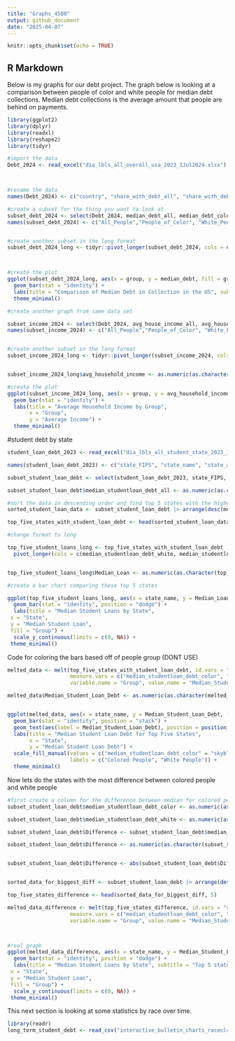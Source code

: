 ```yaml
---
title: "Graphs_4500"
output: github_document
date: "2025-04-07"
---
```


```r
knitr::opts_chunk$set(echo = TRUE)
```

## R Markdown

Below is my graphs for our debt project. The graph below is looking at a comparison between people of color and white people for median debt collections. Median debt collections is the average amount that people are behind on payments.

```r
library(ggplot2)
library(dplyr)
library(readxl)
library(reshape2)
library(tidyr)

#import the data
Debt_2024 <- read_excel("dia_lbls_all_overall_usa_2023_1Jul2024.xlsx")



#rename the data
names(Debt_2024) <- c("country", "share_with_debt_all", "share_with_debt_color", "share_with_debt_white", "median_debt_all", "median_debt_color", "median_debt_white", "medical_debt_all", "medical_debt_color", "medical_debt_white", "student_all", "student_color", "student_white", "auto_all", "auto_color", "auto_white", "creditcard_del_all", "creditcard_del_color", "creditcard_del_white", "median_creditcard_all", "median_creditcard_color", "median_creditcard_white", "share_color", "avg_house_income_all", "avg_house_income_color", "avg_house_income_white")

#create a subset for the thing you want to look at
subset_debt_2024 <- select(Debt_2024, median_debt_all, median_debt_color, median_debt_white)
names(subset_debt_2024) <- c("All_People","People_of_Color", "White_People")


#create another subset in the long format
subset_debt_2024_long <- tidyr::pivot_longer(subset_debt_2024, cols = everything(), names_to = "group", values_to = "median_debt")



#create the plot
ggplot(subset_debt_2024_long, aes(x = group, y = median_debt, fill = group)) +
  geom_bar(stat = "identity") +
  labs(title = "Comparison of Median Debt in Collection in the US", subtitle = "The average amount of money people are behind on payments", y = "Median Debt in Collections") +
  theme_minimal()
```

```r
#create another graph from same data set

subset_income_2024 <- select(Debt_2024, avg_house_income_all, avg_house_income_color, avg_house_income_white)
names(subset_income_2024) <- c("All_People","People_of_Color", "White_People")


#create another subset in the long format
subset_income_2024_long <- tidyr::pivot_longer(subset_income_2024, cols = everything(), names_to = "group", values_to = "avg_household_income")


subset_income_2024_long$avg_household_income <- as.numeric(as.character(subset_income_2024_long$avg_household_income))

#create the plot
ggplot(subset_income_2024_long, aes(x = group, y = avg_household_income, fill = group)) +
  geom_bar(stat = "identity") +
  labs(title = "Average Household Income by Group",
       x = "Group",
       y = "Average Income") +
  theme_minimal()
```


#student debt by state

```r
student_loan_debt_2023 <- read_excel("dia_lbls_all_student_state_2023_1Jul2024.xlsx")

names(student_loan_debt_2023) <- c("state_FIPS", "state_name", "state_abbreviation", "share_with_studentloan_debt_all", "share_with_studentloan_debt_color", "share_with_studentloan_debt_white", "median_studentloan_debt_all", "median_studentloan_debt_color", "median_studentloan_debt_white", "share_of_holders_with_debt_all", "share_of_holders_with_debt_color", "share_of_holders_with_debt_white", "median_loan_debt_in_default_all", "median_loan_debt_in_default_color", "median_loan_debt_in_default_white", "median_monthly_studentloan_payment_all", "median_monthly_studentloan_payment_color", "median_monthly_studentloan_payment_white", "share_without_bachelors_all", "share_without_bachelors_color", "share_without_bachelors_white", "share_of_people_of_color", "average_household_income_all", "average_household_income_color", "average_household_income_white")

subset_student_loan_debt <- select(student_loan_debt_2023, state_FIPS, state_name, state_abbreviation, median_studentloan_debt_all, median_studentloan_debt_color, median_studentloan_debt_white)

subset_student_loan_debt$median_studentloan_debt_all <- as.numeric(as.character(subset_student_loan_debt$median_studentloan_debt_all))

#sort the data in descending order and find top 5 states with the highest median student loan debt
sorted_student_loan_data <- subset_student_loan_debt |> arrange(desc(median_studentloan_debt_all))

top_five_states_with_student_loan_debt <- head(sorted_student_loan_data, 5)

#change format to long

top_five_student_loans_long <- top_five_states_with_student_loan_debt |>
  pivot_longer(cols = c(median_studentloan_debt_white, median_studentloan_debt_color), names_to = "Group", values_to = "Median_Loan")


top_five_student_loans_long$Median_Loan <- as.numeric(as.character(top_five_student_loans_long$Median_Loan))

#create a bar chart comparing these top 5 states

ggplot(top_five_student_loans_long, aes(x = state_name, y = Median_Loan, fill = Group)) +
  geom_bar(stat = "identity", position = "dodge") +
  labs(title = "Median Student Loans by State",
 x = "State",
 y = "Median Student Loan",
 fill = "Group") +
  scale_y_continuous(limits = c(0, NA)) +
 theme_minimal()

```

Code for coloring the bars based off of people group (DONT USE)
```r
melted_data <- melt(top_five_states_with_student_loan_debt, id.vars = "state_name", 
                    measure.vars = c("median_studentloan_debt_color", "median_studentloan_debt_white"),
                    variable.name = "Group", value.name = "Median_Student_Loan_Debt")

melted_data$Median_Student_Loan_Debt <- as.numeric(as.character(melted_data$Median_Student_Loan_Debt))


ggplot(melted_data, aes(x = state_name, y = Median_Student_Loan_Debt, fill = Group)) +
  geom_bar(stat = "identity", position = "stack") +
  geom_text(aes(label = Median_Student_Loan_Debt), position = position_stack(vjust = 0.5), size = 3) +
  labs(title = "Median Student Loan Debt for Top Five States",
       x = "State",
       y = "Median Student Loan Debt") +
  scale_fill_manual(values = c("median_studentloan_debt_color" = "skyblue", "median_studentloan_debt_white" = "orange"),
                    labels = c("Colored People", "White People")) +
  theme_minimal()
```

Now lets do the states with the most difference between colored people and white people
```r
#first create a column for the difference between median for colored people and white people
subset_student_loan_debt$median_studentloan_debt_color <- as.numeric(as.character(subset_student_loan_debt$median_studentloan_debt_color))

subset_student_loan_debt$median_studentloan_debt_white <- as.numeric(as.character(subset_student_loan_debt$median_studentloan_debt_white))

subset_student_loan_debt$Difference <- subset_student_loan_debt$median_studentloan_debt_color - subset_student_loan_debt$median_studentloan_debt_white

subset_student_loan_debt$Difference <- as.numeric(as.character(subset_student_loan_debt$Difference))


subset_student_loan_debt$Difference <- abs(subset_student_loan_debt$Difference)


sorted_data_for_biggest_diff <- subset_student_loan_debt |> arrange(desc(Difference))

top_five_states_difference <- head(sorted_data_for_biggest_diff, 5)

melted_data_difference <- melt(top_five_states_difference, id.vars = "state_name", 
                    measure.vars = c("median_studentloan_debt_color", "median_studentloan_debt_white"),
                    variable.name = "Group", value.name = "Median_Student_Loan_Debt_Diff")



#real graph
ggplot(melted_data_difference, aes(x = state_name, y = Median_Student_Loan_Debt_Diff, fill = Group)) +
  geom_bar(stat = "identity", position = "dodge") +
  labs(title = "Median Student Loans by State", subtitle = "Top 5 states with the greatest difference between people groups",
 x = "State",
 y = "Median Student Loan",
 fill = "Group") +
  scale_y_continuous(limits = c(0, NA)) +
 theme_minimal()
```

This next section is looking at some statistics by race over time.

```r
library(readr)
long_term_student_debt <- read_csv("interactive_bulletin_charts_racecl4_have.csv")


```

